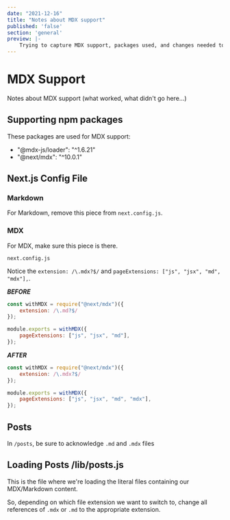 ```yaml
---
date: "2021-12-16"
title: "Notes about MDX support"
published: 'false'
section: 'general'
preview: |-
    Trying to capture MDX support, packages used, and changes needed to make it happen.
---
```


# MDX Support

Notes about MDX support (what worked, what didn't go here...)

## Supporting npm packages

These packages are used for MDX support:

- "@mdx-js/loader": "^1.6.21"
- "@next/mdx": "^10.0.1"


## Next.js Config File

### Markdown

For Markdown, remove this piece from `next.config.js`.

### MDX

For MDX, make sure this piece is there.

`next.config.js`

Notice the `extension: /\.mdx?$/` and `pageExtensions: ["js", "jsx", "md", "mdx"],`.

***BEFORE***

```js
const withMDX = require("@next/mdx")({
    extension: /\.md?$/
});

module.exports = withMDX({
    pageExtensions: ["js", "jsx", "md"],
});
```

***AFTER***

```js
const withMDX = require("@next/mdx")({
    extension: /\.mdx?$/
});

module.exports = withMDX({
    pageExtensions: ["js", "jsx", "md", "mdx"],
});
```


## Posts

In `/posts`, be sure to acknowledge `.md` and `.mdx` files


## Loading Posts /lib/posts.js

This is the file where we're loading the literal files containing our MDX/Markdown content.

So, depending on which file extension we want to switch to, change all references of `.mdx` or `.md` to the appropriate extension.
